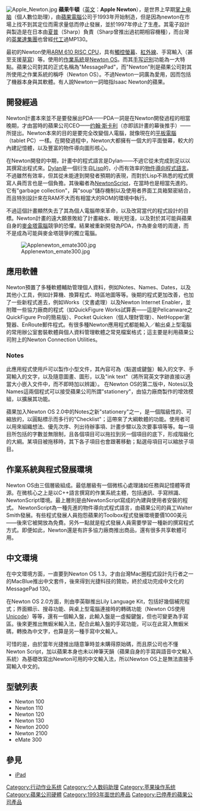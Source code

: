 {{unreferenced|time=2018-03-15T13:44:05+00:00}}
{{NotChineseTitle|time=2016-11-09T11:44:47+00:00}}
[[File:Apple_Newton.jpg|thumb]]
{{noteTA
|G1=IT
|1=zh-cn:个人数字助理;zh-hant:個人數位助理;
}}
'''蘋果牛頓'''（[[英文|英文]]：'''Apple Newton'''），是世界上早期[[掌上电脑|掌上电脑]]（個人數位助理），{{Fact|最早的是 PSION EPOC 電子記事本或是Casio 電子記事本 , 但是 Apple Newton比較大LCD 讓很多人認為 Apple Newton 是PDA 始祖，|time=2013-12-24T13:30:39+00:00}}由[[蘋果電腦|蘋果電腦]]公司于1993年开始制造，但是因為newton在市場上找不到其定位而需求量低而停止發展，並於1997年停止了生產。其電子設計與製造是在日本由[[夏普|夏普]]（Sharp）負責（Sharp曾推出過初期相容機種），而台灣的[[英業達集團|英業達集團]]也曾經[[代工|代工]]過MP130。

最初的Newton使用[[ARM_610|ARM 610 RISC CPU]]，具有[[觸控螢幕|觸控螢幕]]、[[紅外線|紅外線]]、手寫輸入（甚至支援[[草寫|草寫]]）等。使用的[[作業系統|作業系統]]是[[Newton_OS|Newton OS]]。而其[[手写识别|手写识别]]功能為一大特點。蘋果公司對其的正式名稱為"MessagePad"，而"Newton"則是蘋果公司對其所使用之作業系統的稱呼（Newton OS）。不過Newton一詞廣為愛用，因而包括了機器本身與其軟體。有人說Newton一詞暗指Isaac Newton的蘋果。

== 開發經過 ==
Newton計畫本來並不是要發展出PDA——PDA一詞是在Newton開發過程的相當晚期，才由當時的蘋果公司CEO——[[约翰·斯卡利|约翰·斯卡利]]（亦即該計畫的幕後推手）——所提出。Newton本來的目的是要完全改變個人電腦，就像現在的[[平板電腦|平板電腦]]（tablet PC）一樣。在開發過程中，Newton大都擁有一個大的平面螢幕，較大的內建記憶體，以及豐富的物件導向圖形核心。

在Newton開發的中期，計畫中的程式語言是Dylan——不過它從未完成到足以以其撰寫出程式來。[[Dylan_(编程语言)|Dylan]]是一個衍生自[[Lisp|Lisp]]的，小而有效率的[[物件導向|物件導向]][[程式語言|程式語言]]。不過雖然有效率，但其從未能達到開發者預期的表現，而對於Lisp不熟悉的程式撰寫人員而言也是一個負擔。其後繼者為[[NewtonScript|NewtonScript]]，在當時也是相當先進的。它有"garbage collection"，與"soup"儲存機制以及使用者界面工具箱緊密結合，而且特別設計來在RAM不大而有相當大的ROM的環境中執行。

不過這個計畫顯然失去了其為個人電腦帶來革命，以及改寫當代的程式設計的目標。Newton計畫的遠大願景敗給了計畫縮水、眼光短淺，以及對於其可能與蘋果自身的[[麥金塔電腦|麥金塔電腦]]競爭的恐懼。結果被重新開發為PDA，作為麥金塔的周邊，而不是成為可能與麥金塔競爭的獨立電腦。

[[File:Applenewton_emate300.jpg|thumb]]

== 應用軟體 ==
Newton預置了多種軟體輔助管理個人資料，例如Notes、Names、Dates，以及其他小工具，例如計算機、換算程式、時區地圖等等。後期的程式更加改善，也加了一些新程式進去，例如Works（文書處理）以及Newton Internet Enabler，並附贈一些協力廠商的程式（如QuickFigure Works試算表——這是Pelicanware之QuickFigure Pro的簡易版）、Pocket Quicken（個人理財管理）、NetHopper瀏覽器、EnRoute郵件程式。有很多種Newton應用程式都能輸入／輸出桌上型電腦的常用辦公室套裝軟體與個人資料管理軟體之常見檔案格式；這主要是利用蘋果公司附上的Newton Connection Utilities。

=== Notes ===
此應用程式使用戶可以製作小型文件，其內容可為（點選或鍵盤）輸入的文字、手寫輸入的文字，以及隨意圖畫、圖形，以及"ink text"（將所寫英文字跡直接以適當大小嵌入文件中，而不即時加以辨識）。
在Newton OS的第二版中，Notes以及Names這兩個程式可以接受蘋果公司所謂"stationery"，由協力廠商製作的增效模組，以擴展其功能。

蘋果加入Newton OS 2.0中的Notes之新"stationery"之一，是一個階級性的、可縮放的，以圓點標示而多行的"Checklist"；這帶來了大綱軟體的功能。使用者可以用來組織想法、優先次序、列出待辦事項、計畫步驟以及次要事項等等。每一項目所包括的字數並無限制，且各個項目可以拖拉到另一個項目的底下，形成階級化的大綱。某項目被拖移時，其下各子項目也會跟著移動；點選母項目可以縮放子項目。

== 作業系統與程式發展環境 ==
Newton OS由三個層級組成。最低層級有一個微核心處理諸如任務與記憶體等資源。在微核心之上是以C++語言撰寫的作業系統主體，包括通訊、手寫辨識、NewtonScript環境。最上層則是由NewtonScript寫成的內建與使用者安裝的程式。
NewtonScript為一種先進的物件導向式程式語言，由蘋果公司的員工Walter Smith發展。有些程式發展人員抱怨蘋果的Toolbox程式發展環境要價1000美元——後來它被開放為免費。另外一點就是程式發展人員需要學習一種新的撰寫程式方式。即便如此，Newton還是有許多協力廠商推出商品，還有很多共享軟體可用。

==中文環境==
在中文環境方面，一直要到Newton OS 1.3，才由台灣Mac圈程式設計先行者之一的MacBlue推出中文套件，後來得到光捷科技的贊助，終於成功完成中文化的MessagePad 130。

在Newton OS 2.0方面，則由李英聯推出Lily Language Kit，包括好幾個補完程式；界面顯示、搜尋功能、與桌上型電腦連接時的轉碼功能（Newton OS使用[[Unicode|Unicode]]）等等，還有一個輸入盤，此輸入盤是一虛擬鍵盤，但也可變更為手寫區。後來更推出無蝦米輸入法，配合此輸入盤的手寫功能，可以在此寫入無蝦米碼，轉換為中文字，也算是另一種手寫中文輸入。

可惜的是，由於當年光捷推出隨意筆時並未購得原始碼，而且原公司也不懂Newton Script，加以蘋果本身也未以神筆天韻（蘋果自身的手寫與語音中文輸入系統）為基礎改寫出Newton可用的中文輸入法，所以Newton OS上是無法直接手寫輸入中文的。

== 型號列表 ==
*Newton 100
*Newton 110
*Newton 120
*Newton 130
*Newton 2000
*Newton 2100
*eMate 300

== 參見 ==
*[[iPad|iPad]]

[[Category:行动作业系统|Category:行动作业系统]]
[[Category:个人数码助理|Category:个人数码助理]]
[[Category:苹果操作系统|Category:苹果操作系统]]
[[Category:蘋果公司硬體|Category:蘋果公司硬體]]
[[Category:1993年面世的產品|Category:1993年面世的產品]]
[[Category:已停產的蘋果公司產品|Category:已停產的蘋果公司產品]]
